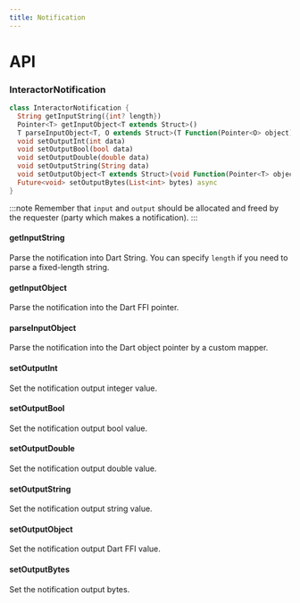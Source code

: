 ```yaml
---
title: Notification
---
```


# API

### InteractorNotification 

```dart title="Declaration"
class InteractorNotification {
  String getInputString({int? length})
  Pointer<T> getInputObject<T extends Struct>()
  T parseInputObject<T, O extends Struct>(T Function(Pointer<O> object) mapper) 
  void setOutputInt(int data)
  void setOutputBool(bool data)
  void setOutputDouble(double data)
  void setOutputString(String data)
  void setOutputObject<T extends Struct>(void Function(Pointer<T> object) configurator)
  Future<void> setOutputBytes(List<int> bytes) async
}
```

:::note
Remember that `input` and `output` should be allocated and freed by the requester (party which makes a notification).
:::

#### getInputString
Parse the notification into Dart String. You can specify `length` if you need to parse a fixed-length string.

#### getInputObject
Parse the notification into the Dart FFI pointer.

#### parseInputObject
Parse the notification into the Dart object pointer by a custom mapper.

#### setOutputInt
Set the notification output integer value.

#### setOutputBool
Set the notification output bool value.

#### setOutputDouble
Set the notification output double value.

#### setOutputString
Set the notification output string value.

#### setOutputObject
Set the notification output Dart FFI value.

#### setOutputBytes
Set the notification output bytes.